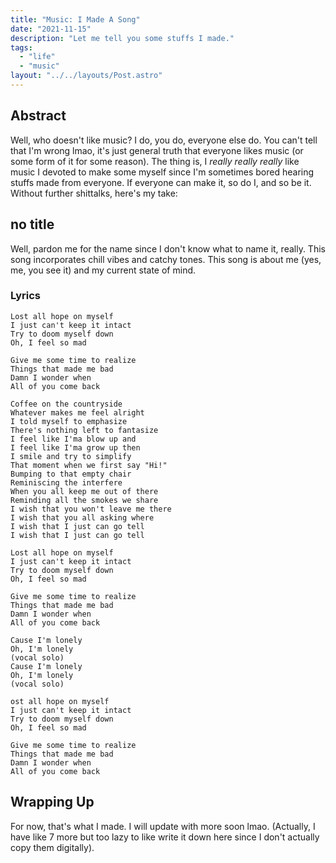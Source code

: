 ```yaml
---
title: "Music: I Made A Song"
date: "2021-11-15"
description: "Let me tell you some stuffs I made."
tags:
  - "life"
  - "music"
layout: "../../layouts/Post.astro"
---
```


## Abstract

Well, who doesn't like music? I do, you do, everyone else do. You can't tell that I'm wrong lmao, it's just general truth that everyone likes music (or some form of it for some reason). The thing is, I _really really really_ like music I devoted to make some myself since I'm sometimes bored hearing stuffs made from everyone. If everyone can make it, so do I, and so be it. Without further shittalks, here's my take:

## no title

Well, pardon me for the name since I don't know what to name it, really. This song incorporates chill vibes and catchy tones. This song is about me (yes, me, you see it) and my current state of mind.

### Lyrics

```
Lost all hope on myself
I just can't keep it intact
Try to doom myself down
Oh, I feel so mad

Give me some time to realize
Things that made me bad
Damn I wonder when
All of you come back

Coffee on the countryside
Whatever makes me feel alright
I told myself to emphasize
There's nothing left to fantasize
I feel like I'ma blow up and
I feel like I'ma grow up then
I smile and try to simplify
That moment when we first say "Hi!"
Bumping to that empty chair
Reminiscing the interfere
When you all keep me out of there
Reminding all the smokes we share
I wish that you won't leave me there
I wish that you all asking where
I wish that I just can go tell
I wish that I just can go tell

Lost all hope on myself
I just can't keep it intact
Try to doom myself down
Oh, I feel so mad

Give me some time to realize
Things that made me bad
Damn I wonder when
All of you come back

Cause I'm lonely
Oh, I'm lonely
(vocal solo)
Cause I'm lonely
Oh, I'm lonely
(vocal solo)

ost all hope on myself
I just can't keep it intact
Try to doom myself down
Oh, I feel so mad

Give me some time to realize
Things that made me bad
Damn I wonder when
All of you come back
```

## Wrapping Up

For now, that's what I made. I will update with more soon lmao. (Actually, I have like 7 more but too lazy to like write it down here since I don't actually copy them digitally).
